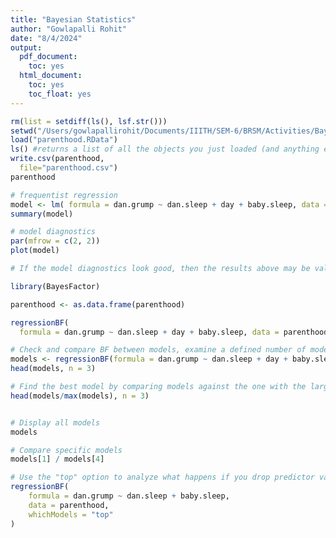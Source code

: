 ```yaml
---
title: "Bayesian Statistics"
author: "Gowlapalli Rohit"
date: "8/4/2024"
output:
  pdf_document:
    toc: yes
  html_document:
    toc: yes
    toc_float: yes
---
```

```r
rm(list = setdiff(ls(), lsf.str()))
setwd("/Users/gowlapallirohit/Documents/IIITH/SEM-6/BRSM/Activities/Bayesian") 
load("parenthood.RData")
ls() #returns a list of all the objects you just loaded (and anything else in your environment)
write.csv(parenthood,
  file="parenthood.csv")
parenthood
```

```r
# frequentist regression
model <- lm( formula = dan.grump ~ dan.sleep + day + baby.sleep, data = parenthood)
summary(model)
```


```r
# model diagnostics
par(mfrow = c(2, 2))
plot(model)

# If the model diagnostics look good, then the results above may be valid and we can start to interpret the results in a frequentist framework. Next, we check what the Bayesian method tells us.
```


```r
library(BayesFactor)

parenthood <- as.data.frame(parenthood)

regressionBF(
  formula = dan.grump ~ dan.sleep + day + baby.sleep, data = parenthood)

```
```r
# Check and compare BF between models, examine a defined number of models instead of looking at all of the output
models <- regressionBF(formula = dan.grump ~ dan.sleep + day + baby.sleep, data = parenthood)
head(models, n = 3)
```

```r
# Find the best model by comparing models against the one with the largest Bayes Factor
head(models/max(models), n = 3)


# Display all models
models

# Compare specific models
models[1] / models[4]
```

```r
# Use the "top" option to analyze what happens if you drop predictor variables from a certain model
regressionBF(
    formula = dan.grump ~ dan.sleep + baby.sleep,
    data = parenthood,
    whichModels = "top"
)
```
